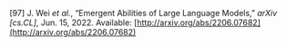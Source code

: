 \[97\]	J. Wei *et al.*, “Emergent Abilities of Large Language Models,” *arXiv \[cs.CL\]*, Jun. 15, 2022\. Available: [http://arxiv.org/abs/2206.07682](http://arxiv.org/abs/2206.07682)